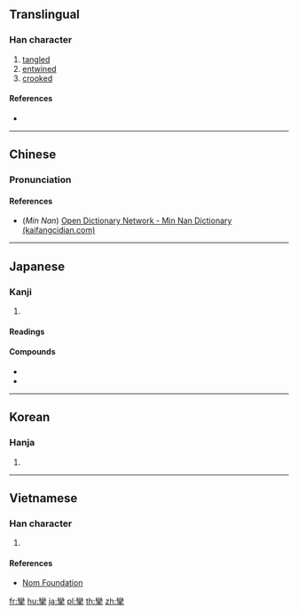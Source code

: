 {{also|挛}}
==Translingual==

===Han character===
{{Han char|rn=64|rad=手|as=19|sn=22|canj=VFQ|four=22502|ids=⿱龻手}}

# [[tangled]]
# [[entwined]]
# [[crooked]]

====References====
* {{Han ref|kx=0464.180|dkj=13032|dj=0813.160|hdz=31989.030|uh=6523|ud=25891|bh=C5CB|bd=50635}}

----

==Chinese==
{{zh-forms|s=挛}}

===Pronunciation===
{{zh-pron
|m=luán
|c=lyun4
|h=pfs=liòn
|mn=lôan/lōan
|mc=y
|oc=y
|cat=v,a
}}

====References====
* (''Min Nan'') [http://kaifangcidian.com/han/minnan/%E6%94%A3 Open Dictionary Network - Min Nan Dictionary (kaifangcidian.com)]

----

==Japanese==

===Kanji===
{{ja-kanji|grade=|rs=手19}}

# {{defn|lang=ja|sort=手19}}

====Readings====
{{ja-readings|goon=[[れん]] (ren)|kanon=[[れん]] (ren)|kun=[[つる]] (tsuru), [[ひく]] (hiku)}}

====Compounds====
* {{ja-r|痙攣|けいれん}}
* {{ja-r|攣縮|れんしゅく}}

----

==Korean==

===Hanja===
{{ko-hanja|hangeul=[[련]], [[연]]|eumhun=|rv=ryeon, yeon|mr=ryŏn, yŏn|y=lyen, yen}}

# {{defn|lang=ko|sort=手19}}

----

==Vietnamese==

===Han character===
{{vi-readings|rs=手19|hanviet=[[loang]], [[luyên]]}}

# {{defn|lang=vi|sort=手19}}

====References====
* [http://nomfoundation.org/common/nom_details.php?codepoint=6523 Nom Foundation]

[[fr:攣]]
[[hu:攣]]
[[ja:攣]]
[[pl:攣]]
[[th:攣]]
[[zh:攣]]